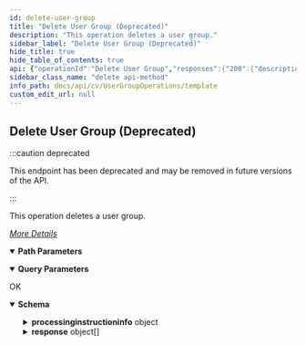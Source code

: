 ```yaml
---
id: delete-user-group
title: "Delete User Group (Deprecated)"
description: "This operation deletes a user group."
sidebar_label: "Delete User Group (Deprecated)"
hide_title: true
hide_table_of_contents: true
api: {"operationId":"Delete User Group","responses":{"200":{"description":"OK","content":{"application/json":{"schema":{"type":"object","properties":{"processinginstructioninfo":{"type":"object","properties":{"attributes":{"type":"array","items":{"type":"object","properties":{"name":{"type":"string"},"value":{"type":"string"}}}}}},"response":{"type":"array","items":{"type":"object","properties":{"errorString":{"type":"string"},"errorCode":{"type":"integer"},"entity":{"type":"object","properties":{"GUID":{"type":"string"},"userGroupName":{"type":"string"},"userGroupId":{"type":"integer"}}}}}}},"x-examples":{"Example 1":{"processinginstructioninfo":{"attributes":[{"name":"exitval","value":"0"}]},"response":[{"errorString":"Success","errorCode":0,"entity":{"GUID":"65F0EAC3-170B-4903-B2F3-3E4EE85EAE3E","userGroupName":"NewGroup","userGroupId":378}}]}}},"examples":{"User Group Deletion without ownership transfer":{"value":{"processinginstructioninfo":{"attributes":[{"name":"exitval","value":"0"}]},"response":[{"errorString":"Success","errorCode":0,"entity":{"GUID":"65F0EAC3-170B-4903-B2F3-3E4EE85EAE3E","userGroupName":"NewGroup","userGroupId":378}}]}},"User Group with ownership transfer to new user /UserGroup/383?newUserId=1":{"value":{"processinginstructioninfo":{"attributes":[{"name":"exitval","value":"0"}]},"response":[{"errorString":"Success","errorCode":0,"entity":{"GUID":"BA0A3FD7-C5BF-41A9-8688-79E50FFA4F79","userGroupName":"testing","userGroupId":383}}]}}}}}}},"description":"This operation deletes a user group.\n\n[_More Details_](http://documentation.commvault.com/commvault/v11/article?p=features/rest_api/operations/delete_user_group.htm)","parameters":[{"schema":{"type":"string"},"in":"query","name":"newUserId"},{"schema":{"type":"string"},"in":"query","name":"newUserGroupId"},{"description":"","in":"path","name":"UserGroupId","required":true,"schema":{"type":"string"}}],"tags":["User Group Operations"],"deprecated":true,"method":"delete","path":"/UserGroup/{UserGroupId}","servers":[{"url":"http://{hostname}/webconsole/api","variables":{"hostname":{"default":"localhost","description":"Webconsole"}}}],"info":{"title":"Template","contact":{},"version":"1.0","description":"Template"},"postman":{"name":"Delete User Group (Deprecated)","description":{"content":"This operation deletes a user group.\n\n[_More Details_](http://documentation.commvault.com/commvault/v11/article?p=features/rest_api/operations/delete_user_group.htm)","type":"text/plain"},"url":{"path":["UserGroup",":UserGroupId"],"host":["{{baseUrl}}"],"query":[{"disabled":false,"key":"newUserId","value":""},{"disabled":false,"key":"newUserGroupId","value":""}],"variable":[{"disabled":false,"description":{"content":"(Required) ","type":"text/plain"},"type":"any","value":"","key":"UserGroupId"}]},"header":[{"key":"Accept","value":"application/json"}],"method":"DELETE"}}
sidebar_class_name: "delete api-method"
info_path: docs/api/cv/UserGroupOperations/template
custom_edit_url: null
---
```



## Delete User Group (Deprecated)

:::caution deprecated

This endpoint has been deprecated and may be removed in future versions of the API.

:::

This operation deletes a user group.

[_More Details_](http://documentation.commvault.com/commvault/v11/article?p=features/rest_api/operations/delete_user_group.htm)

<details style={{"marginBottom":"1rem"}} data-collapsed={false} open={true}><summary style={{}}><strong>Path Parameters</strong></summary><div><ul><ParamsItem className={"paramsItem"} param={{"description":"","in":"path","name":"UserGroupId","required":true,"schema":{"type":"string"}}}></ParamsItem></ul></div></details><details style={{"marginBottom":"1rem"}} data-collapsed={false} open={true}><summary style={{}}><strong>Query Parameters</strong></summary><div><ul><ParamsItem className={"paramsItem"} param={{"schema":{"type":"string"},"in":"query","name":"newUserId"}}></ParamsItem><ParamsItem className={"paramsItem"} param={{"schema":{"type":"string"},"in":"query","name":"newUserGroupId"}}></ParamsItem></ul></div></details><div><ApiTabs><TabItem label={"200"} value={"200"}><div>

OK

</div><div><MimeTabs schemaType={"response"}><TabItem label={"application/json"} value={"application/json"}><SchemaTabs><TabItem label={"Schema"} value={"Schema"}><details style={{}} data-collapsed={false} open={true}><summary style={{"textAlign":"left"}}><strong>Schema</strong></summary><div style={{"textAlign":"left","marginLeft":"1rem"}}></div><ul style={{"marginLeft":"1rem"}}><SchemaItem collapsible={true} className={"schemaItem"}><details style={{}}><summary style={{}}><strong>processinginstructioninfo</strong><span style={{"opacity":"0.6"}}> object</span></summary><div style={{"marginLeft":"1rem"}}><SchemaItem collapsible={true} className={"schemaItem"}><details style={{}}><summary style={{}}><strong>attributes</strong><span style={{"opacity":"0.6"}}> object[]</span></summary><div style={{"marginLeft":"1rem"}}><SchemaItem collapsible={false} name={"name"} required={false} deprecated={undefined} schemaDescription={undefined} schemaName={"string"} qualifierMessage={undefined} defaultValue={undefined}></SchemaItem><SchemaItem collapsible={false} name={"value"} required={false} deprecated={undefined} schemaDescription={undefined} schemaName={"string"} qualifierMessage={undefined} defaultValue={undefined}></SchemaItem></div></details></SchemaItem></div></details></SchemaItem><SchemaItem collapsible={true} className={"schemaItem"}><details style={{}}><summary style={{}}><strong>response</strong><span style={{"opacity":"0.6"}}> object[]</span></summary><div style={{"marginLeft":"1rem"}}><SchemaItem collapsible={false} name={"errorString"} required={false} deprecated={undefined} schemaDescription={undefined} schemaName={"string"} qualifierMessage={undefined} defaultValue={undefined}></SchemaItem><SchemaItem collapsible={false} name={"errorCode"} required={false} deprecated={undefined} schemaDescription={undefined} schemaName={"integer"} qualifierMessage={undefined} defaultValue={undefined}></SchemaItem><SchemaItem collapsible={true} className={"schemaItem"}><details style={{}}><summary style={{}}><strong>entity</strong><span style={{"opacity":"0.6"}}> object</span></summary><div style={{"marginLeft":"1rem"}}><SchemaItem collapsible={false} name={"GUID"} required={false} deprecated={undefined} schemaDescription={undefined} schemaName={"string"} qualifierMessage={undefined} defaultValue={undefined}></SchemaItem><SchemaItem collapsible={false} name={"userGroupName"} required={false} deprecated={undefined} schemaDescription={undefined} schemaName={"string"} qualifierMessage={undefined} defaultValue={undefined}></SchemaItem><SchemaItem collapsible={false} name={"userGroupId"} required={false} deprecated={undefined} schemaDescription={undefined} schemaName={"integer"} qualifierMessage={undefined} defaultValue={undefined}></SchemaItem></div></details></SchemaItem></div></details></SchemaItem></ul></details></TabItem><TabItem label={"Example (from schema)"} value={"Example (from schema)"}><ResponseSamples responseExample={"{\n  \"processinginstructioninfo\": {\n    \"attributes\": [\n      {\n        \"name\": \"string\",\n        \"value\": \"string\"\n      }\n    ]\n  },\n  \"response\": [\n    {\n      \"errorString\": \"string\",\n      \"errorCode\": 0,\n      \"entity\": {\n        \"GUID\": \"string\",\n        \"userGroupName\": \"string\",\n        \"userGroupId\": 0\n      }\n    }\n  ]\n}"} language={"json"}></ResponseSamples></TabItem><TabItem label={" User  Group  Deletion without ownership transfer"} value={" User  Group  Deletion without ownership transfer"}><ResponseSamples responseExample={"{\n  \"processinginstructioninfo\": {\n    \"attributes\": [\n      {\n        \"name\": \"exitval\",\n        \"value\": \"0\"\n      }\n    ]\n  },\n  \"response\": [\n    {\n      \"errorString\": \"Success\",\n      \"errorCode\": 0,\n      \"entity\": {\n        \"GUID\": \"65F0EAC3-170B-4903-B2F3-3E4EE85EAE3E\",\n        \"userGroupName\": \"NewGroup\",\n        \"userGroupId\": 378\n      }\n    }\n  ]\n}"} language={"json"}></ResponseSamples></TabItem><TabItem label={" User  Group with ownership transfer to new user / User Group/383?new User Id=1"} value={" User  Group with ownership transfer to new user / User Group/383?new User Id=1"}><ResponseSamples responseExample={"{\n  \"processinginstructioninfo\": {\n    \"attributes\": [\n      {\n        \"name\": \"exitval\",\n        \"value\": \"0\"\n      }\n    ]\n  },\n  \"response\": [\n    {\n      \"errorString\": \"Success\",\n      \"errorCode\": 0,\n      \"entity\": {\n        \"GUID\": \"BA0A3FD7-C5BF-41A9-8688-79E50FFA4F79\",\n        \"userGroupName\": \"testing\",\n        \"userGroupId\": 383\n      }\n    }\n  ]\n}"} language={"json"}></ResponseSamples></TabItem></SchemaTabs></TabItem></MimeTabs></div></TabItem></ApiTabs></div>
      